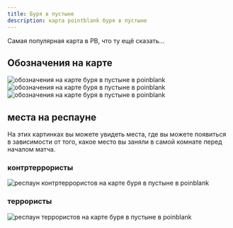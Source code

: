 ```yaml
---
title: Буря в пустыне
description: карта pointblank буря в пустыне
---
```


Самая популярная карта в PB, что ту ещё сказать...

## Обозначения на карте

<Image src={map1} alt="обозначения на карте буря в пустыне в poinblank" />
<Image src={map2} alt="обозначения на карте буря в пустыне в poinblank" />
<Image src={map3} alt="обозначения на карте буря в пустыне в poinblank" />

## места на респауне

На этих картинках вы можете увидеть места, где вы можете появиться в зависимости от того, какое место вы заняли в самой комнате перед началом матча.

### контртеррористы

<Image src={ctRespStartPosFirst} alt="респаун контртеррористов на карте буря в пустыне в poinblank" />

### террористы

<Image src={tRespStartPos} alt="респаун террористов на карте буря в пустыне в poinblank" />


